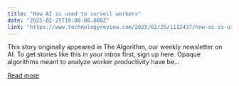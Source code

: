 ```yaml
---
title: "How AI is used to surveil workers"
date: "2025-02-25T10:00:00.000Z"
link: "https://www.technologyreview.com/2025/02/25/1112437/how-ai-is-used-to-surveil-workers/"
---
```


This story originally appeared in The Algorithm, our weekly newsletter on AI. To get stories like this in your inbox first, sign up here. Opaque algorithms meant to analyze worker productivity have be...

[Read more](https://www.technologyreview.com/2025/02/25/1112437/how-ai-is-used-to-surveil-workers/)

